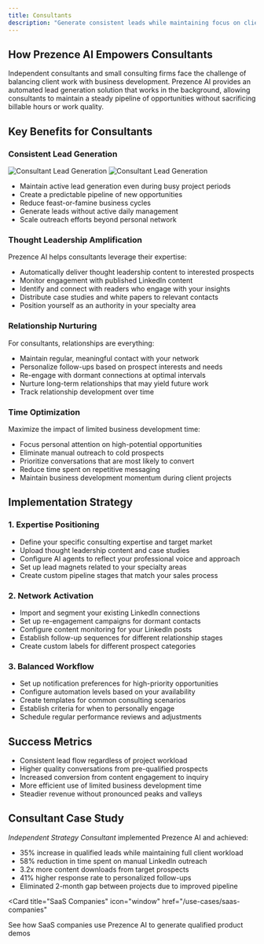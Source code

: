 ```yaml
---
title: Consultants
description: "Generate consistent leads while maintaining focus on client delivery and expertise"
---
```


## How Prezence AI Empowers Consultants

Independent consultants and small consulting firms face the challenge of balancing client work with business development. Prezence AI provides an automated lead generation solution that works in the background, allowing consultants to maintain a steady pipeline of opportunities without sacrificing billable hours or work quality.

## Key Benefits for Consultants

### Consistent Lead Generation

<img
  className="block dark:hidden"
  src="/images/consultant-leads-light.png"
  alt="Consultant Lead Generation"
/>
<img
  className="hidden dark:block"
  src="/images/consultant-leads-dark.png"
  alt="Consultant Lead Generation"
/>

- Maintain active lead generation even during busy project periods
- Create a predictable pipeline of new opportunities
- Reduce feast-or-famine business cycles
- Generate leads without active daily management
- Scale outreach efforts beyond personal network

### Thought Leadership Amplification

Prezence AI helps consultants leverage their expertise:

- Automatically deliver thought leadership content to interested prospects
- Monitor engagement with published LinkedIn content
- Identify and connect with readers who engage with your insights
- Distribute case studies and white papers to relevant contacts
- Position yourself as an authority in your specialty area

### Relationship Nurturing

For consultants, relationships are everything:

- Maintain regular, meaningful contact with your network
- Personalize follow-ups based on prospect interests and needs
- Re-engage with dormant connections at optimal intervals
- Nurture long-term relationships that may yield future work
- Track relationship development over time

### Time Optimization

Maximize the impact of limited business development time:

- Focus personal attention on high-potential opportunities
- Eliminate manual outreach to cold prospects
- Prioritize conversations that are most likely to convert
- Reduce time spent on repetitive messaging
- Maintain business development momentum during client projects

## Implementation Strategy

### 1. Expertise Positioning

- Define your specific consulting expertise and target market
- Upload thought leadership content and case studies
- Configure AI agents to reflect your professional voice and approach
- Set up lead magnets related to your specialty areas
- Create custom pipeline stages that match your sales process

### 2. Network Activation

- Import and segment your existing LinkedIn connections
- Set up re-engagement campaigns for dormant contacts
- Configure content monitoring for your LinkedIn posts
- Establish follow-up sequences for different relationship stages
- Create custom labels for different prospect categories

### 3. Balanced Workflow

- Set up notification preferences for high-priority opportunities
- Configure automation levels based on your availability
- Create templates for common consulting scenarios
- Establish criteria for when to personally engage
- Schedule regular performance reviews and adjustments

## Success Metrics

- Consistent lead flow regardless of project workload
- Higher quality conversations from pre-qualified prospects
- Increased conversion from content engagement to inquiry
- More efficient use of limited business development time
- Steadier revenue without pronounced peaks and valleys

## Consultant Case Study

*Independent Strategy Consultant* implemented Prezence AI and achieved:

- 35% increase in qualified leads while maintaining full client workload
- 58% reduction in time spent on manual LinkedIn outreach
- 3.2x more content downloads from target prospects
- 41% higher response rate to personalized follow-ups
- Eliminated 2-month gap between projects due to improved pipeline

<Card
  title="SaaS Companies"
  icon="window"
  href="/use-cases/saas-companies"
>
  See how SaaS companies use Prezence AI to generate qualified product demos
</Card>
